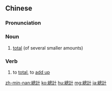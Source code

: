 {{also|总计}}
==Chinese==
{{zh-forms|s=总计}}

===Pronunciation===
{{zh-pron
|m=zǒngjì
|c=zung2 gai3
|mn=chóng-kè
|cat=n
}}

===Noun===
{{zh-noun}}
# [[total]] (of several smaller amounts)

===Verb===
{{zh-noun}}
# to [[total]], to [[add up]]

[[zh-min-nan:總計]]
[[ko:總計]]
[[hu:總計]]
[[mg:總計]]
[[ja:總計]]